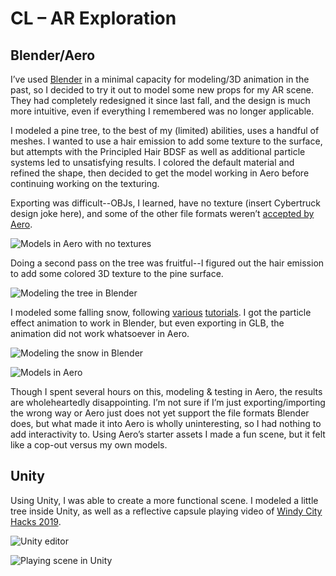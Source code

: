 # CL – AR Exploration

## Blender/Aero

I’ve used [Blender](https://www.blender.org) in a minimal capacity for modeling/3D animation in the past, so I decided to try it out to model some new props for my AR scene. They had completely redesigned it since last fall, and the design is much more intuitive, even if everything I remembered was no longer applicable.

I modeled a pine tree, to the best of my (limited) abilities, uses a handful of meshes. I wanted to use a hair emission to add some texture to the surface, but attempts with the Principled Hair BDSF as well as additional particle systems led to unsatisfying results. I colored the default material and refined the shape, then decided to get the model working in Aero before continuing working on the texturing.

Exporting was difficult--OBJs, I learned, have no texture (insert Cybertruck design joke here), and some of the other file formats weren’t [accepted by Aero](https://helpx.adobe.com/aero/using/supported-file-formats.html#Fileformatsthatyoucanimport).

![Models in Aero with no textures](https://d2wkqk610zk1ag.cloudfront.net/items/211D2h1V0h3I3E2k2f18/dk0rz2e76b646yqmrhve7m84heubpu1r.png)

Doing a second pass on the tree was fruitful--I figured out the hair emission to add some colored 3D texture to the pine surface.

![Modeling the tree in Blender](https://d2wkqk610zk1ag.cloudfront.net/items/1m3Z3G3y142g3s2x3X2e/vj3yqyfu6h0kqvfjxvxp3ngj7pqxjz6u.png)

I modeled some falling snow, following [various](https://www.youtube.com/watch?v=_BmlSEoTkJY) [tutorials](https://www.youtube.com/watch?v=E8NnENBLRf8). I got the particle effect animation to work in Blender, but even exporting in GLB, the animation did not work whatsoever in Aero.

![Modeling the snow in Blender](https://d2wkqk610zk1ag.cloudfront.net/items/0c2q2q0o2M3z1y2e2c1T/e9cmqa34e6xp7n0ufjd03z37cyq78ygh.png)

![Models in Aero](https://d2wkqk610zk1ag.cloudfront.net/items/0T0P1I0K1k3d1J43393s/zww550pnx774q8mh81jm3rkuq7naguph.png)

Though I spent several hours on this, modeling & testing in Aero, the results are wholeheartedly disappointing. I’m not sure if I’m just exporting/importing the wrong way or Aero just does not yet support the file formats Blender does, but what made it into Aero is wholly uninteresting, so I had nothing to add interactivity to. Using Aero’s starter assets I made a fun scene, but it felt like a cop-out versus my own models.

## Unity

Using Unity, I was able to create a more functional scene. I modeled a little tree inside Unity, as well as a reflective capsule playing video of [Windy City Hacks 2019](https://windyhacks.com).

![Unity editor](https://d2wkqk610zk1ag.cloudfront.net/items/3Y1G3n1z1G1F2F3l1h1m/18b23y0mja2hk31r11hp22tg8mumn7y9.png)

![Playing scene in Unity](https://d2wkqk610zk1ag.cloudfront.net/items/2u1o3U3l2m3k0V204125/q51yqgkakk2y2chgce7g2tpcdg7qnx3a.png)
